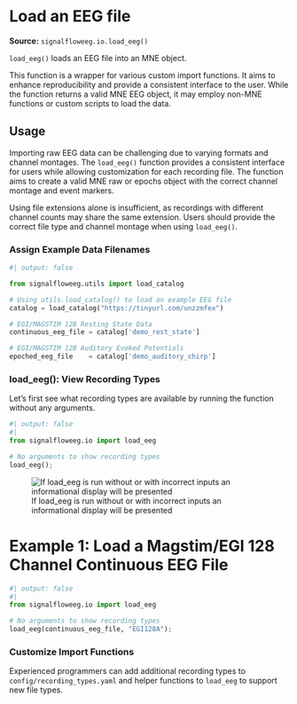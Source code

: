# Load an EEG file
**Source:** `signalfloweeg.io.load_eeg()`

`load_eeg()` loads an EEG file into an MNE object. 

This function is a wrapper for various custom import functions. It aims to enhance reproducibility and provide a consistent interface to the user. While the function returns a valid MNE EEG object, it may employ non-MNE functions or custom scripts to load the data.

## Usage

Importing raw EEG data can be challenging due to varying formats and channel montages. The `load_eeg()` function provides a consistent interface for users while allowing customization for each recording file. The function aims to create a valid MNE raw or epochs object with the correct channel montage and event markers.

Using file extensions alone is insufficient, as recordings with different channel counts may share the same extension. Users should provide the correct file type and channel montage when using `load_eeg()`.

### Assign Example Data Filenames

```python
#| output: false

from signalfloweeg.utils import load_catalog

# Using utils.load_catalog() to load an example EEG file
catalog = load_catalog("https://tinyurl.com/unzzmfex")

# EGI/MAGSTIM 128 Resting State Data
continuous_eeg_file = catalog['demo_rest_state']

# EGI/MAGSTIM 128 Auditory Evoked Potentials
epoched_eeg_file    = catalog['demo_auditory_chirp']

```


### load_eeg(): View Recording Types

Let's first see what recording types are available by running the function without any arguments.

```python
#| output: false
#| 
from signalfloweeg.io import load_eeg

# No arguments to show recording types
load_eeg();

```

![If load_eeg is run without or with incorrect inputs an informational display will be presented](https://www.dropbox.com/scl/fi/keuls51ipvvifr254h60t/CleanShot-2024-03-11-at-12.42.30-2x.png?rlkey=9icyz9yzbwouicqmmki7tjqcx&raw=1)

# Example 1: Load a Magstim/EGI 128 Channel Continuous EEG File

```python
#| output: false
#| 
from signalfloweeg.io import load_eeg

# No arguments to show recording types
load_eeg(continuous_eeg_file, "EGI128A");

```


### Customize Import Functions

Experienced programmers can add additional recording types to `config/recording_types.yaml` and helper functions to `load_eeg` to support new file types.